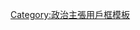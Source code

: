 {{Userbox-2
  |border-c = red
  |border-s = 1
  |id1 = [[File:Naval_Jack_of_the_Republic_of_China.svg|60px|中國國民黨黨旗及中華民國海軍旗]]
  |id1-c = red
  |id1-fc =
  |id1-s =
  |id2 = [[File:Sun_Yat-sen_1924_Guangzhou.jpg|60px|孫逸仙在廣州（1924年）]]
  |id2-c = red
  |id2-fc =
  |id2-s =
  |info = 此用戶支持或認同<br />孫文的'''[[三民主義]]'''。
  |info-c = cyan
  |info-fc = black
  |info-s = 9
  |usercategory = 支持三民主義的維基人
}}<noinclude>[[Category:政治主張用戶框模板]]</noinclude>